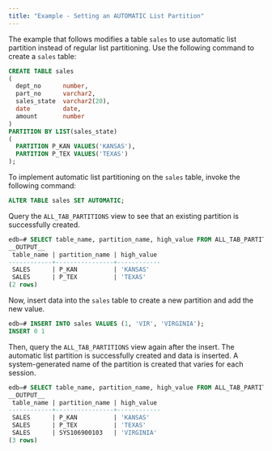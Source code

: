 ```yaml
---
title: "Example - Setting an AUTOMATIC List Partition"
---
```


<div id="example_setting_an_automatic_list_partition" class="registered_link"></div>

The example that follows modifies a table `sales` to use automatic list partition instead of regular list partitioning. Use the following command to create a `sales` table:

```sql
CREATE TABLE sales
(
  dept_no      number,
  part_no      varchar2,
  sales_state  varchar2(20),
  date         date,
  amount       number
)
PARTITION BY LIST(sales_state)
(
  PARTITION P_KAN VALUES('KANSAS'),
  PARTITION P_TEX VALUES('TEXAS')
);
```

To implement automatic list partitioning on the `sales` table, invoke the following command:

```sql
ALTER TABLE sales SET AUTOMATIC;
```

Query the `ALL_TAB_PARTITIONS` view to see that an existing partition is successfully created.

```sql
edb=# SELECT table_name, partition_name, high_value FROM ALL_TAB_PARTITIONS;
__OUTPUT__
 table_name | partition_name | high_value
------------+----------------+------------
 SALES      | P_KAN          | 'KANSAS'
 SALES      | P_TEX          | 'TEXAS'
(2 rows)
```

Now, insert data into the `sales` table to create a new partition and add the new value.

```sql
edb=# INSERT INTO sales VALUES (1, 'VIR', 'VIRGINIA');
INSERT 0 1
```

Then, query the `ALL_TAB_PARTITIONS` view again after the insert. The automatic list partition is successfully created and data is inserted. A system-generated name of the partition is created that varies for each session.

```sql
edb=# SELECT table_name, partition_name, high_value FROM ALL_TAB_PARTITIONS;
__OUTPUT__
 table_name | partition_name | high_value
------------+----------------+------------
 SALES      | P_KAN          | 'KANSAS'
 SALES      | P_TEX          | 'TEXAS'
 SALES      | SYS106900103   | 'VIRGINIA'
(3 rows)
```

